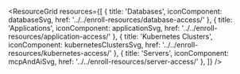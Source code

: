 
<ResourceGrid
  resources={[
    {
      title: 'Databases',
      iconComponent: databaseSvg,
      href: '../../enroll-resources/database-access/'
    },
    {
      title: 'Applications',
      iconComponent: applicationSvg,
      href: '../../enroll-resources/application-access/'
    },
    {
      title: 'Kubernetes Clusters',
      iconComponent: kubernetesClustersSvg,
      href: '../../enroll-resources/kubernetes-access/'
    },
    {
      title: 'Servers',
      iconComponent: mcpAndAiSvg,
      href: '../../enroll-resources/server-access/'
    },
  ]}
/>